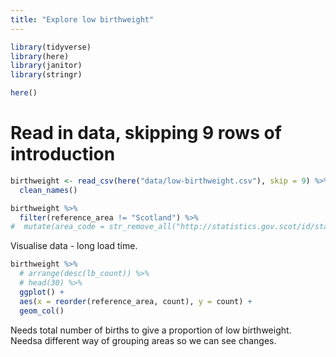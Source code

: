 ```yaml
---
title: "Explore low birthweight"
---
```


```r
library(tidyverse)
library(here)
library(janitor)
library(stringr)

here()
```

# Read in data, skipping 9 rows of introduction
```r
birthweight <- read_csv(here("data/low-birthweight.csv"), skip = 9) %>% 
  clean_names()

birthweight %>% 
  filter(reference_area != "Scotland") %>%
#  mutate(area_code = str_remove_all("http://statistics.gov.scot/id/statistical-geography/", ref_area))
```

Visualise data - long load time.
```r
birthweight %>% 
  # arrange(desc(lb_count)) %>% 
  # head(30) %>% 
  ggplot() +
  aes(x = reorder(reference_area, count), y = count) +
  geom_col()
```
Needs total number of births to give a proportion of low birthweight.
Needsa different way of grouping areas so we can see changes.

